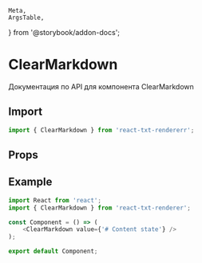     Meta,
    ArgsTable,
} from '@storybook/addon-docs';


<Meta
    id="ClearMarkdown"
    title="Components/ClearMarkdown/Api"
/>

# ClearMarkdown

Документация по API для компонента ClearMarkdown

## Import

```typescript
import { ClearMarkdown } from 'react-txt-rendererr';
```

## Props

<ArgsTable of={ClearMarkdown}/>

## Example

```typescript jsx
import React from 'react';
import { ClearMarkdown } from 'react-txt-renderer';

const Component = () => (
    <ClearMarkdown value={'# Content state'} />
);

export default Component;
```
